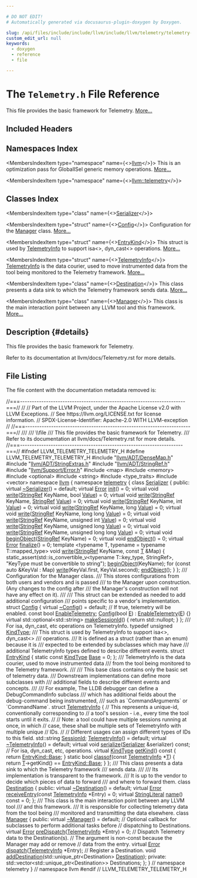 ```yaml
---

# DO NOT EDIT!
# Automatically generated via docusaurus-plugin-doxygen by Doxygen.

slug: /api/files/include/include/llvm/include/llvm/telemetry/telemetry-h
custom_edit_url: null
keywords:
  - doxygen
  - reference
  - file

---
```





# The `Telemetry.h` File Reference

<DoxygenPage pluginConfig={pluginConfig}>

This file provides the basic framework for Telemetry. <a href="#details">More...</a>

## Included Headers

<IncludesList>
<IncludesListItem
  filePath="llvm/ADT/DenseMap.h"
  permalink="/docs/api/files/include/include/llvm/include/llvm/adt/densemap-h"
  isLocal="true" />
<IncludesListItem
  filePath="llvm/ADT/StringExtras.h"
  permalink="/docs/api/files/include/include/llvm/include/llvm/adt/stringextras-h"
  isLocal="true" />
<IncludesListItem
  filePath="llvm/ADT/StringRef.h"
  permalink="/docs/api/files/include/include/llvm/include/llvm/adt/stringref-h"
  isLocal="true" />
<IncludesListItem
  filePath="llvm/Support/Error.h"
  permalink="/docs/api/files/include/include/llvm/include/llvm/support/error-h"
  isLocal="true" />
<IncludesListItem
  filePath="map"
  permalink=""
  isLocal="false" />
<IncludesListItem
  filePath="memory"
  permalink=""
  isLocal="false" />
<IncludesListItem
  filePath="optional"
  permalink=""
  isLocal="false" />
<IncludesListItem
  filePath="string"
  permalink=""
  isLocal="false" />
<IncludesListItem
  filePath="type_traits"
  permalink=""
  isLocal="false" />
<IncludesListItem
  filePath="vector"
  permalink=""
  isLocal="false" />
</IncludesList>

## Namespaces Index

<MembersIndex>

<MembersIndexItem
  type="namespace"
  name={<><a href="/docs/api/namespaces/llvm">llvm</a></>}>
This is an optimization pass for GlobalISel generic memory operations. <a href="/docs/api/namespaces/llvm/#details">More...</a>
</MembersIndexItem>

<MembersIndexItem
  type="namespace"
  name={<><a href="/docs/api/namespaces/llvm/telemetry">llvm::telemetry</a></>}>
</MembersIndexItem>

</MembersIndex>

## Classes Index

<MembersIndex>

<MembersIndexItem
  type="class"
  name={<><a href="/docs/api/classes/llvm/telemetry/serializer">Serializer</a></>}>
</MembersIndexItem>

<MembersIndexItem
  type="struct"
  name={<><a href="/docs/api/structs/llvm/telemetry/config">Config</a></>}>
Configuration for the <a href="/docs/api/classes/llvm/telemetry/manager">Manager</a> class. <a href="/docs/api/structs/llvm/telemetry/config/#details">More...</a>
</MembersIndexItem>

<MembersIndexItem
  type="struct"
  name={<><a href="/docs/api/structs/llvm/telemetry/entrykind">EntryKind</a></>}>
This struct is used by <a href="/docs/api/structs/llvm/telemetry/telemetryinfo">TelemetryInfo</a> to support isa&lt;&gt;, dyn&#95;cast&lt;&gt; operations. <a href="/docs/api/structs/llvm/telemetry/entrykind/#details">More...</a>
</MembersIndexItem>

<MembersIndexItem
  type="struct"
  name={<><a href="/docs/api/structs/llvm/telemetry/telemetryinfo">TelemetryInfo</a></>}>
<a href="/docs/api/structs/llvm/telemetry/telemetryinfo">TelemetryInfo</a> is the data courier, used to move instrumented data from the tool being monitored to the Telemetry framework. <a href="/docs/api/structs/llvm/telemetry/telemetryinfo/#details">More...</a>
</MembersIndexItem>

<MembersIndexItem
  type="class"
  name={<><a href="/docs/api/classes/llvm/telemetry/destination">Destination</a></>}>
This class presents a data sink to which the Telemetry framework sends data. <a href="/docs/api/classes/llvm/telemetry/destination/#details">More...</a>
</MembersIndexItem>

<MembersIndexItem
  type="class"
  name={<><a href="/docs/api/classes/llvm/telemetry/manager">Manager</a></>}>
This class is the main interaction point between any LLVM tool and this framework. <a href="/docs/api/classes/llvm/telemetry/manager/#details">More...</a>
</MembersIndexItem>

</MembersIndex>

## Description {#details}

This file provides the basic framework for Telemetry.

Refer to its documentation at llvm/docs/Telemetry.rst for more details.

## File Listing

The file content with the documentation metadata removed is:

<ProgramListing>

<Link id="l00001" /><CodeLine lineNumber="1"><Highlight kind="comment">//===----------------------------------------------------------------------===//</Highlight><Highlight kind="normal"></Highlight></CodeLine>
<Link id="l00002" /><CodeLine lineNumber="2"><Highlight kind="normal"></Highlight><Highlight kind="comment">//</Highlight><Highlight kind="normal"></Highlight></CodeLine>
<Link id="l00003" /><CodeLine lineNumber="3"><Highlight kind="normal"></Highlight><Highlight kind="comment">// Part of the LLVM Project, under the Apache License v2.0 with LLVM Exceptions.</Highlight><Highlight kind="normal"></Highlight></CodeLine>
<Link id="l00004" /><CodeLine lineNumber="4"><Highlight kind="normal"></Highlight><Highlight kind="comment">// See https://llvm.org/LICENSE.txt for license information.</Highlight><Highlight kind="normal"></Highlight></CodeLine>
<Link id="l00005" /><CodeLine lineNumber="5"><Highlight kind="normal"></Highlight><Highlight kind="comment">// SPDX-License-Identifier: Apache-2.0 WITH LLVM-exception</Highlight><Highlight kind="normal"></Highlight></CodeLine>
<Link id="l00006" /><CodeLine lineNumber="6"><Highlight kind="normal"></Highlight><Highlight kind="comment">//</Highlight><Highlight kind="normal"></Highlight></CodeLine>
<Link id="l00007" /><CodeLine lineNumber="7"><Highlight kind="normal"></Highlight><Highlight kind="comment">//===----------------------------------------------------------------------===//</Highlight><Highlight kind="comment"></Highlight></CodeLine>
<Link id="l00008" /><CodeLine lineNumber="8"><Highlight kind="comment">///</Highlight></CodeLine>
<Link id="l00009" /><CodeLine lineNumber="9"><Highlight kind="comment">/// \\file</Highlight></CodeLine>
<Link id="l00010" /><CodeLine lineNumber="10"><Highlight kind="comment">/// This file provides the basic framework for Telemetry.</Highlight></CodeLine>
<Link id="l00011" /><CodeLine lineNumber="11"><Highlight kind="comment">/// Refer to its documentation at llvm/docs/Telemetry.rst for more details.</Highlight><Highlight kind="normal"></Highlight></CodeLine>
<Link id="l00012" /><CodeLine lineNumber="12"><Highlight kind="normal"></Highlight><Highlight kind="comment">//===---------------------------------------------------------------------===//</Highlight><Highlight kind="normal"></Highlight></CodeLine>
<Link id="l00013" /><CodeLine lineNumber="13"><Highlight kind="normal"></Highlight></CodeLine>
<Link id="l00014" /><CodeLine lineNumber="14"><Highlight kind="normal"></Highlight><Highlight kind="preprocessor">#ifndef LLVM&#95;TELEMETRY&#95;TELEMETRY&#95;H</Highlight><Highlight kind="normal"></Highlight></CodeLine>
<Link id="l00015" /><CodeLine lineNumber="15"><Highlight kind="normal"></Highlight><Highlight kind="preprocessor">#define LLVM&#95;TELEMETRY&#95;TELEMETRY&#95;H</Highlight><Highlight kind="normal"></Highlight></CodeLine>
<Link id="l00016" /><CodeLine lineNumber="16"><Highlight kind="normal"></Highlight></CodeLine>
<Link id="l00017" /><CodeLine lineNumber="17"><Highlight kind="normal"></Highlight><Highlight kind="preprocessor">#include &quot;<a href="/docs/api/files/include/include/llvm/include/llvm/adt/densemap-h">llvm/ADT/DenseMap.h</a>&quot;</Highlight><Highlight kind="normal"></Highlight></CodeLine>
<Link id="l00018" /><CodeLine lineNumber="18"><Highlight kind="normal"></Highlight><Highlight kind="preprocessor">#include &quot;<a href="/docs/api/files/include/include/llvm/include/llvm/adt/stringextras-h">llvm/ADT/StringExtras.h</a>&quot;</Highlight><Highlight kind="normal"></Highlight></CodeLine>
<Link id="l00019" /><CodeLine lineNumber="19"><Highlight kind="normal"></Highlight><Highlight kind="preprocessor">#include &quot;<a href="/docs/api/files/include/include/llvm/include/llvm/adt/stringref-h">llvm/ADT/StringRef.h</a>&quot;</Highlight><Highlight kind="normal"></Highlight></CodeLine>
<Link id="l00020" /><CodeLine lineNumber="20"><Highlight kind="normal"></Highlight><Highlight kind="preprocessor">#include &quot;<a href="/docs/api/files/include/include/llvm/include/llvm/support/error-h">llvm/Support/Error.h</a>&quot;</Highlight><Highlight kind="normal"></Highlight></CodeLine>
<Link id="l00021" /><CodeLine lineNumber="21"><Highlight kind="normal"></Highlight><Highlight kind="preprocessor">#include &lt;map&gt;</Highlight><Highlight kind="normal"></Highlight></CodeLine>
<Link id="l00022" /><CodeLine lineNumber="22"><Highlight kind="normal"></Highlight><Highlight kind="preprocessor">#include &lt;memory&gt;</Highlight><Highlight kind="normal"></Highlight></CodeLine>
<Link id="l00023" /><CodeLine lineNumber="23"><Highlight kind="normal"></Highlight><Highlight kind="preprocessor">#include &lt;optional&gt;</Highlight><Highlight kind="normal"></Highlight></CodeLine>
<Link id="l00024" /><CodeLine lineNumber="24"><Highlight kind="normal"></Highlight><Highlight kind="preprocessor">#include &lt;string&gt;</Highlight><Highlight kind="normal"></Highlight></CodeLine>
<Link id="l00025" /><CodeLine lineNumber="25"><Highlight kind="normal"></Highlight><Highlight kind="preprocessor">#include &lt;type&#95;traits&gt;</Highlight><Highlight kind="normal"></Highlight></CodeLine>
<Link id="l00026" /><CodeLine lineNumber="26"><Highlight kind="normal"></Highlight><Highlight kind="preprocessor">#include &lt;vector&gt;</Highlight><Highlight kind="normal"></Highlight></CodeLine>
<Link id="l00027" /><CodeLine lineNumber="27"><Highlight kind="normal"></Highlight></CodeLine>
<Link id="l00028" /><CodeLine lineNumber="28"><Highlight kind="normal"></Highlight><Highlight kind="keyword">namespace </Highlight><Highlight kind="normal"><a href="/docs/api/namespaces/llvm">llvm</a> &#123;</Highlight></CodeLine>
<Link id="l00029" /><CodeLine lineNumber="29" lineLink="/docs/api/namespaces/llvm/telemetry"><Highlight kind="normal"></Highlight><Highlight kind="keyword">namespace </Highlight><Highlight kind="normal"><a href="/docs/api/namespaces/llvm/telemetry">telemetry</a> &#123;</Highlight></CodeLine>
<Link id="l00030" /><CodeLine lineNumber="30"><Highlight kind="normal"></Highlight></CodeLine>
<Link id="l00031" /><CodeLine lineNumber="31" lineLink="/docs/api/classes/llvm/telemetry/serializer"><Highlight kind="normal"></Highlight><Highlight kind="keyword">class </Highlight><Highlight kind="normal"><a href="/docs/api/classes/llvm/telemetry/serializer">Serializer</a> &#123;</Highlight></CodeLine>
<Link id="l00032" /><CodeLine lineNumber="32"><Highlight kind="normal"></Highlight><Highlight kind="keyword">public</Highlight><Highlight kind="normal">:</Highlight></CodeLine>
<Link id="l00033" /><CodeLine lineNumber="33" lineLink="/docs/api/classes/llvm/telemetry/serializer/#a21a9f2b4a7c68901670d8dc50b79e0da"><Highlight kind="normal">  </Highlight><Highlight kind="keyword">virtual</Highlight><Highlight kind="normal"> <a href="/docs/api/classes/llvm/telemetry/serializer/#a21a9f2b4a7c68901670d8dc50b79e0da">~Serializer</a>() = </Highlight><Highlight kind="keywordflow">default</Highlight><Highlight kind="normal">;</Highlight></CodeLine>
<Link id="l00034" /><CodeLine lineNumber="34"><Highlight kind="normal"></Highlight></CodeLine>
<Link id="l00035" /><CodeLine lineNumber="35" lineLink="/docs/api/classes/llvm/telemetry/serializer/#a1b425b770af3f2821d6c7d3bf1b5a51d"><Highlight kind="normal">  </Highlight><Highlight kind="keyword">virtual</Highlight><Highlight kind="normal"> <a href="/docs/api/classes/llvm/error">Error</a> <a href="/docs/api/classes/llvm/telemetry/serializer/#a1b425b770af3f2821d6c7d3bf1b5a51d">init</a>() = 0;</Highlight></CodeLine>
<Link id="l00036" /><CodeLine lineNumber="36" lineLink="/docs/api/classes/llvm/telemetry/serializer/#a338444cad06bad158debba20728ecede"><Highlight kind="normal">  </Highlight><Highlight kind="keyword">virtual</Highlight><Highlight kind="normal"> </Highlight><Highlight kind="keywordtype">void</Highlight><Highlight kind="normal"> <a href="/docs/api/classes/llvm/telemetry/serializer/#a338444cad06bad158debba20728ecede">write</a>(<a href="/docs/api/classes/llvm/stringref">StringRef</a> KeyName, </Highlight><Highlight kind="keywordtype">bool</Highlight><Highlight kind="normal"> <a href="/docs/api/classes/llvm/value">Value</a>) = 0;</Highlight></CodeLine>
<Link id="l00037" /><CodeLine lineNumber="37" lineLink="/docs/api/classes/llvm/telemetry/serializer/#ad7f64816cc6217a8e4250f3d673ef205"><Highlight kind="normal">  </Highlight><Highlight kind="keyword">virtual</Highlight><Highlight kind="normal"> </Highlight><Highlight kind="keywordtype">void</Highlight><Highlight kind="normal"> <a href="/docs/api/classes/llvm/telemetry/serializer/#ad7f64816cc6217a8e4250f3d673ef205">write</a>(<a href="/docs/api/classes/llvm/stringref">StringRef</a> KeyName, <a href="/docs/api/classes/llvm/stringref">StringRef</a> <a href="/docs/api/classes/llvm/value">Value</a>) = 0;</Highlight></CodeLine>
<Link id="l00038" /><CodeLine lineNumber="38" lineLink="/docs/api/classes/llvm/telemetry/serializer/#a6e1a20b6d790798b4dac68ddc755d32a"><Highlight kind="normal">  </Highlight><Highlight kind="keyword">virtual</Highlight><Highlight kind="normal"> </Highlight><Highlight kind="keywordtype">void</Highlight><Highlight kind="normal"> <a href="/docs/api/classes/llvm/telemetry/serializer/#a6e1a20b6d790798b4dac68ddc755d32a">write</a>(<a href="/docs/api/classes/llvm/stringref">StringRef</a> KeyName, </Highlight><Highlight kind="keywordtype">int</Highlight><Highlight kind="normal"> <a href="/docs/api/classes/llvm/value">Value</a>) = 0;</Highlight></CodeLine>
<Link id="l00039" /><CodeLine lineNumber="39" lineLink="/docs/api/classes/llvm/telemetry/serializer/#a994fe26874c59e17a7ce062662b7cdd8"><Highlight kind="normal">  </Highlight><Highlight kind="keyword">virtual</Highlight><Highlight kind="normal"> </Highlight><Highlight kind="keywordtype">void</Highlight><Highlight kind="normal"> <a href="/docs/api/classes/llvm/telemetry/serializer/#a994fe26874c59e17a7ce062662b7cdd8">write</a>(<a href="/docs/api/classes/llvm/stringref">StringRef</a> KeyName, </Highlight><Highlight kind="keywordtype">long</Highlight><Highlight kind="normal"> <a href="/docs/api/classes/llvm/value">Value</a>) = 0;</Highlight></CodeLine>
<Link id="l00040" /><CodeLine lineNumber="40" lineLink="/docs/api/classes/llvm/telemetry/serializer/#a5bb4f9c850d006c52e80e6770276e037"><Highlight kind="normal">  </Highlight><Highlight kind="keyword">virtual</Highlight><Highlight kind="normal"> </Highlight><Highlight kind="keywordtype">void</Highlight><Highlight kind="normal"> <a href="/docs/api/classes/llvm/telemetry/serializer/#a5bb4f9c850d006c52e80e6770276e037">write</a>(<a href="/docs/api/classes/llvm/stringref">StringRef</a> KeyName, </Highlight><Highlight kind="keywordtype">long</Highlight><Highlight kind="normal"> </Highlight><Highlight kind="keywordtype">long</Highlight><Highlight kind="normal"> <a href="/docs/api/classes/llvm/value">Value</a>) = 0;</Highlight></CodeLine>
<Link id="l00041" /><CodeLine lineNumber="41" lineLink="/docs/api/classes/llvm/telemetry/serializer/#a2a87c5f01b21f7e68cadc24fa3a8cc40"><Highlight kind="normal">  </Highlight><Highlight kind="keyword">virtual</Highlight><Highlight kind="normal"> </Highlight><Highlight kind="keywordtype">void</Highlight><Highlight kind="normal"> <a href="/docs/api/classes/llvm/telemetry/serializer/#a2a87c5f01b21f7e68cadc24fa3a8cc40">write</a>(<a href="/docs/api/classes/llvm/stringref">StringRef</a> KeyName, </Highlight><Highlight kind="keywordtype">unsigned</Highlight><Highlight kind="normal"> </Highlight><Highlight kind="keywordtype">int</Highlight><Highlight kind="normal"> <a href="/docs/api/classes/llvm/value">Value</a>) = 0;</Highlight></CodeLine>
<Link id="l00042" /><CodeLine lineNumber="42" lineLink="/docs/api/classes/llvm/telemetry/serializer/#a0f866ccd9ad1d79626664506749527a0"><Highlight kind="normal">  </Highlight><Highlight kind="keyword">virtual</Highlight><Highlight kind="normal"> </Highlight><Highlight kind="keywordtype">void</Highlight><Highlight kind="normal"> <a href="/docs/api/classes/llvm/telemetry/serializer/#a0f866ccd9ad1d79626664506749527a0">write</a>(<a href="/docs/api/classes/llvm/stringref">StringRef</a> KeyName, </Highlight><Highlight kind="keywordtype">unsigned</Highlight><Highlight kind="normal"> </Highlight><Highlight kind="keywordtype">long</Highlight><Highlight kind="normal"> <a href="/docs/api/classes/llvm/value">Value</a>) = 0;</Highlight></CodeLine>
<Link id="l00043" /><CodeLine lineNumber="43" lineLink="/docs/api/classes/llvm/telemetry/serializer/#afc2b779dd361750145f2d1194231ac2d"><Highlight kind="normal">  </Highlight><Highlight kind="keyword">virtual</Highlight><Highlight kind="normal"> </Highlight><Highlight kind="keywordtype">void</Highlight><Highlight kind="normal"> <a href="/docs/api/classes/llvm/telemetry/serializer/#afc2b779dd361750145f2d1194231ac2d">write</a>(<a href="/docs/api/classes/llvm/stringref">StringRef</a> KeyName, </Highlight><Highlight kind="keywordtype">unsigned</Highlight><Highlight kind="normal"> </Highlight><Highlight kind="keywordtype">long</Highlight><Highlight kind="normal"> </Highlight><Highlight kind="keywordtype">long</Highlight><Highlight kind="normal"> <a href="/docs/api/classes/llvm/value">Value</a>) = 0;</Highlight></CodeLine>
<Link id="l00044" /><CodeLine lineNumber="44" lineLink="/docs/api/classes/llvm/telemetry/serializer/#ab52912a31f05ab22b4a792ec236f93e5"><Highlight kind="normal">  </Highlight><Highlight kind="keyword">virtual</Highlight><Highlight kind="normal"> </Highlight><Highlight kind="keywordtype">void</Highlight><Highlight kind="normal"> <a href="/docs/api/classes/llvm/telemetry/serializer/#ab52912a31f05ab22b4a792ec236f93e5">beginObject</a>(<a href="/docs/api/classes/llvm/stringref">StringRef</a> KeyName) = 0;</Highlight></CodeLine>
<Link id="l00045" /><CodeLine lineNumber="45" lineLink="/docs/api/classes/llvm/telemetry/serializer/#aff27666b4b533cc466f167b8e5e85e33"><Highlight kind="normal">  </Highlight><Highlight kind="keyword">virtual</Highlight><Highlight kind="normal"> </Highlight><Highlight kind="keywordtype">void</Highlight><Highlight kind="normal"> <a href="/docs/api/classes/llvm/telemetry/serializer/#aff27666b4b533cc466f167b8e5e85e33">endObject</a>() = 0;</Highlight></CodeLine>
<Link id="l00046" /><CodeLine lineNumber="46" lineLink="/docs/api/classes/llvm/telemetry/serializer/#a6962382afac93bac21d8327d245c8d3a"><Highlight kind="normal">  </Highlight><Highlight kind="keyword">virtual</Highlight><Highlight kind="normal"> <a href="/docs/api/classes/llvm/error">Error</a> <a href="/docs/api/classes/llvm/telemetry/serializer/#a6962382afac93bac21d8327d245c8d3a">finalize</a>() = 0;</Highlight></CodeLine>
<Link id="l00047" /><CodeLine lineNumber="47"><Highlight kind="normal"></Highlight></CodeLine>
<Link id="l00048" /><CodeLine lineNumber="48"><Highlight kind="normal">  </Highlight><Highlight kind="keyword">template</Highlight><Highlight kind="normal"> &lt;</Highlight><Highlight kind="keyword">typename</Highlight><Highlight kind="normal"> T, </Highlight><Highlight kind="keyword">typename</Highlight><Highlight kind="normal"> = </Highlight><Highlight kind="keyword">typename</Highlight><Highlight kind="normal"> T::mapped&#95;type&gt;</Highlight></CodeLine>
<Link id="l00049" /><CodeLine lineNumber="49" lineLink="/docs/api/classes/llvm/telemetry/serializer/#afde0a8872d48734a7c481e08fcefba8c"><Highlight kind="normal">  </Highlight><Highlight kind="keywordtype">void</Highlight><Highlight kind="normal"> <a href="/docs/api/classes/llvm/telemetry/serializer/#afde0a8872d48734a7c481e08fcefba8c">write</a>(<a href="/docs/api/classes/llvm/stringref">StringRef</a> KeyName, </Highlight><Highlight kind="keyword">const</Highlight><Highlight kind="normal"> <a href="/docs/api/files/lib/lib/target/lib/target/mips/mips16isellowering-cpp/#a0acb682b8260ab1c60b918599864e2e5">T</a> &amp;Map) &#123;</Highlight></CodeLine>
<Link id="l00050" /><CodeLine lineNumber="50"><Highlight kind="normal">    </Highlight><Highlight kind="keyword">static&#95;assert</Highlight><Highlight kind="normal">(std::is&#95;convertible&#95;v&lt;typename T::key&#95;type, StringRef&gt;,</Highlight></CodeLine>
<Link id="l00051" /><CodeLine lineNumber="51"><Highlight kind="normal">                  </Highlight><Highlight kind="stringliteral">&quot;KeyType must be convertible to string&quot;</Highlight><Highlight kind="normal">);</Highlight></CodeLine>
<Link id="l00052" /><CodeLine lineNumber="52"><Highlight kind="normal">    <a href="/docs/api/classes/llvm/telemetry/serializer/#ab52912a31f05ab22b4a792ec236f93e5">beginObject</a>(KeyName);</Highlight></CodeLine>
<Link id="l00053" /><CodeLine lineNumber="53"><Highlight kind="normal">    </Highlight><Highlight kind="keywordflow">for</Highlight><Highlight kind="normal"> (</Highlight><Highlight kind="keyword">const</Highlight><Highlight kind="normal"> </Highlight><Highlight kind="keyword">auto</Highlight><Highlight kind="normal"> &amp;KeyVal : Map)</Highlight></CodeLine>
<Link id="l00054" /><CodeLine lineNumber="54"><Highlight kind="normal">      <a href="/docs/api/classes/llvm/telemetry/serializer/#a338444cad06bad158debba20728ecede">write</a>(KeyVal.first, KeyVal.second);</Highlight></CodeLine>
<Link id="l00055" /><CodeLine lineNumber="55"><Highlight kind="normal">    <a href="/docs/api/classes/llvm/telemetry/serializer/#aff27666b4b533cc466f167b8e5e85e33">endObject</a>();</Highlight></CodeLine>
<Link id="l00056" /><CodeLine lineNumber="56"><Highlight kind="normal">  &#125;</Highlight></CodeLine>
<Link id="l00057" /><CodeLine lineNumber="57"><Highlight kind="normal">&#125;;</Highlight></CodeLine>
<Link id="l00058" /><CodeLine lineNumber="58"><Highlight kind="normal"></Highlight><Highlight kind="comment"></Highlight></CodeLine>
<Link id="l00059" /><CodeLine lineNumber="59"><Highlight kind="comment">/// Configuration for the Manager class.</Highlight></CodeLine>
<Link id="l00060" /><CodeLine lineNumber="60"><Highlight kind="comment">/// This stores configurations from both users and vendors and is passed</Highlight></CodeLine>
<Link id="l00061" /><CodeLine lineNumber="61"><Highlight kind="comment">/// to the Manager upon construction. (Any changes to the config after</Highlight></CodeLine>
<Link id="l00062" /><CodeLine lineNumber="62"><Highlight kind="comment">/// the Manager&#39;s construction will not have any effect on it).</Highlight></CodeLine>
<Link id="l00063" /><CodeLine lineNumber="63"><Highlight kind="comment">///</Highlight></CodeLine>
<Link id="l00064" /><CodeLine lineNumber="64"><Highlight kind="comment">/// This struct can be extended as needed to add additional configuration</Highlight></CodeLine>
<Link id="l00065" /><CodeLine lineNumber="65"><Highlight kind="comment">/// points specific to a vendor&#39;s implementation.</Highlight><Highlight kind="normal"></Highlight></CodeLine>
<Link id="l00066" /><CodeLine lineNumber="66" lineLink="/docs/api/structs/llvm/telemetry/config"><Highlight kind="normal"></Highlight><Highlight kind="keyword">struct </Highlight><Highlight kind="normal"><a href="/docs/api/structs/llvm/telemetry/config/#ad32b948cd2292e6338c63a4197a917ff">Config</a> &#123;</Highlight></CodeLine>
<Link id="l00067" /><CodeLine lineNumber="67" lineLink="/docs/api/structs/llvm/telemetry/config/#a9c210f00b2b9a57dc7b839395f73361f"><Highlight kind="normal">  </Highlight><Highlight kind="keyword">virtual</Highlight><Highlight kind="normal"> <a href="/docs/api/structs/llvm/telemetry/config/#a9c210f00b2b9a57dc7b839395f73361f">~Config</a>() = </Highlight><Highlight kind="keywordflow">default</Highlight><Highlight kind="normal">;</Highlight></CodeLine>
<Link id="l00068" /><CodeLine lineNumber="68"><Highlight kind="normal"></Highlight></CodeLine>
<Link id="l00069" /><CodeLine lineNumber="69"><Highlight kind="normal">  </Highlight><Highlight kind="comment">// If true, telemetry will be enabled.</Highlight><Highlight kind="normal"></Highlight></CodeLine>
<Link id="l00070" /><CodeLine lineNumber="70" lineLink="/docs/api/structs/llvm/telemetry/config/#a95e09c6ad0a466cec3f523e4a0c501fb"><Highlight kind="normal">  </Highlight><Highlight kind="keyword">const</Highlight><Highlight kind="normal"> </Highlight><Highlight kind="keywordtype">bool</Highlight><Highlight kind="normal"> <a href="/docs/api/structs/llvm/telemetry/config/#a95e09c6ad0a466cec3f523e4a0c501fb">EnableTelemetry</a>;</Highlight></CodeLine>
<Link id="l00071" /><CodeLine lineNumber="71" lineLink="/docs/api/structs/llvm/telemetry/config/#ad32b948cd2292e6338c63a4197a917ff"><Highlight kind="normal">  <a href="/docs/api/structs/llvm/telemetry/config/#ad32b948cd2292e6338c63a4197a917ff">Config</a>(</Highlight><Highlight kind="keywordtype">bool</Highlight><Highlight kind="normal"> <a href="/docs/api/files/lib/lib/ir/builtingcs-cpp/#abb2b3a60ccc38a28239e19a1646e0c8a">E</a>) : <a href="/docs/api/structs/llvm/telemetry/config/#a95e09c6ad0a466cec3f523e4a0c501fb">EnableTelemetry</a>(<a href="/docs/api/files/lib/lib/ir/builtingcs-cpp/#abb2b3a60ccc38a28239e19a1646e0c8a">E</a>) &#123;&#125;</Highlight></CodeLine>
<Link id="l00072" /><CodeLine lineNumber="72"><Highlight kind="normal"></Highlight></CodeLine>
<Link id="l00073" /><CodeLine lineNumber="73" lineLink="/docs/api/structs/llvm/telemetry/config/#acac4c626f486b4521a9b4da6ad05e05e"><Highlight kind="normal">  </Highlight><Highlight kind="keyword">virtual</Highlight><Highlight kind="normal"> std::optional&lt;std::string&gt; <a href="/docs/api/structs/llvm/telemetry/config/#acac4c626f486b4521a9b4da6ad05e05e">makeSessionId</a>() &#123; </Highlight><Highlight kind="keywordflow">return</Highlight><Highlight kind="normal"> std::nullopt; &#125;</Highlight></CodeLine>
<Link id="l00074" /><CodeLine lineNumber="74"><Highlight kind="normal">&#125;;</Highlight></CodeLine>
<Link id="l00075" /><CodeLine lineNumber="75"><Highlight kind="normal"></Highlight><Highlight kind="comment"></Highlight></CodeLine>
<Link id="l00076" /><CodeLine lineNumber="76"><Highlight kind="comment">/// For isa, dyn&#95;cast, etc operations on TelemetryInfo.</Highlight><Highlight kind="normal"></Highlight></CodeLine>
<Link id="l00077" /><CodeLine lineNumber="77" lineLink="/docs/api/namespaces/llvm/telemetry/#ac13856b6a599c2b0252cbf171d9ec28c"><Highlight kind="normal"></Highlight><Highlight kind="keyword">typedef</Highlight><Highlight kind="normal"> </Highlight><Highlight kind="keywordtype">unsigned</Highlight><Highlight kind="normal"> <a href="/docs/api/namespaces/llvm/telemetry/#ac13856b6a599c2b0252cbf171d9ec28c">KindType</a>;</Highlight><Highlight kind="comment"></Highlight></CodeLine>
<Link id="l00078" /><CodeLine lineNumber="78"><Highlight kind="comment">/// This struct is used by TelemetryInfo to support isa&lt;&gt;, dyn&#95;cast&lt;&gt;</Highlight></CodeLine>
<Link id="l00079" /><CodeLine lineNumber="79"><Highlight kind="comment">/// operations.</Highlight></CodeLine>
<Link id="l00080" /><CodeLine lineNumber="80"><Highlight kind="comment">/// It is defined as a struct (rather than an enum) because it is</Highlight></CodeLine>
<Link id="l00081" /><CodeLine lineNumber="81"><Highlight kind="comment">/// expected to be extended by subclasses which may have</Highlight></CodeLine>
<Link id="l00082" /><CodeLine lineNumber="82"><Highlight kind="comment">/// additional TelemetryInfo types defined to describe different events.</Highlight><Highlight kind="normal"></Highlight></CodeLine>
<Link id="l00083" /><CodeLine lineNumber="83" lineLink="/docs/api/structs/llvm/telemetry/entrykind"><Highlight kind="normal"></Highlight><Highlight kind="keyword">struct </Highlight><Highlight kind="normal"><a href="/docs/api/structs/llvm/telemetry/entrykind">EntryKind</a> &#123;</Highlight></CodeLine>
<Link id="l00084" /><CodeLine lineNumber="84" lineLink="/docs/api/structs/llvm/telemetry/entrykind/#aa79d78c226c25ab33eef07a4a408486f"><Highlight kind="normal">  </Highlight><Highlight kind="keyword">static</Highlight><Highlight kind="normal"> </Highlight><Highlight kind="keyword">const</Highlight><Highlight kind="normal"> <a href="/docs/api/namespaces/llvm/telemetry/#ac13856b6a599c2b0252cbf171d9ec28c">KindType</a> <a href="/docs/api/structs/llvm/telemetry/entrykind/#aa79d78c226c25ab33eef07a4a408486f">Base</a> = 0;</Highlight></CodeLine>
<Link id="l00085" /><CodeLine lineNumber="85"><Highlight kind="normal">&#125;;</Highlight></CodeLine>
<Link id="l00086" /><CodeLine lineNumber="86"><Highlight kind="normal"></Highlight><Highlight kind="comment"></Highlight></CodeLine>
<Link id="l00087" /><CodeLine lineNumber="87"><Highlight kind="comment">/// TelemetryInfo is the data courier, used to move instrumented data</Highlight></CodeLine>
<Link id="l00088" /><CodeLine lineNumber="88"><Highlight kind="comment">/// from the tool being monitored to the Telemetry framework.</Highlight></CodeLine>
<Link id="l00089" /><CodeLine lineNumber="89"><Highlight kind="comment">///</Highlight></CodeLine>
<Link id="l00090" /><CodeLine lineNumber="90"><Highlight kind="comment">/// This base class contains only the basic set of telemetry data.</Highlight></CodeLine>
<Link id="l00091" /><CodeLine lineNumber="91"><Highlight kind="comment">/// Downstream implementations can define more subclasses with</Highlight></CodeLine>
<Link id="l00092" /><CodeLine lineNumber="92"><Highlight kind="comment">/// additional fields to describe different events and concepts.</Highlight></CodeLine>
<Link id="l00093" /><CodeLine lineNumber="93"><Highlight kind="comment">///</Highlight></CodeLine>
<Link id="l00094" /><CodeLine lineNumber="94"><Highlight kind="comment">/// For example, The LLDB debugger can define a DebugCommandInfo subclass</Highlight></CodeLine>
<Link id="l00095" /><CodeLine lineNumber="95"><Highlight kind="comment">/// which has additional fields about the debug-command being instrumented,</Highlight></CodeLine>
<Link id="l00096" /><CodeLine lineNumber="96"><Highlight kind="comment">/// such as &#96;CommandArguments&#96; or &#96;CommandName&#96;.</Highlight><Highlight kind="normal"></Highlight></CodeLine>
<Link id="l00097" /><CodeLine lineNumber="97" lineLink="/docs/api/structs/llvm/telemetry/telemetryinfo"><Highlight kind="normal"></Highlight><Highlight kind="keyword">struct </Highlight><Highlight kind="normal"><a href="/docs/api/structs/llvm/telemetry/telemetryinfo/#af1a8eea782090424fedcac0513543857">TelemetryInfo</a> &#123;</Highlight></CodeLine>
<Link id="l00098" /><CodeLine lineNumber="98"><Highlight kind="normal">  </Highlight><Highlight kind="comment">// This represents a unique-id, conventionally corresponding to</Highlight><Highlight kind="normal"></Highlight></CodeLine>
<Link id="l00099" /><CodeLine lineNumber="99"><Highlight kind="normal">  </Highlight><Highlight kind="comment">// a tool&#39;s session - i.e., every time the tool starts until it exits.</Highlight><Highlight kind="normal"></Highlight></CodeLine>
<Link id="l00100" /><CodeLine lineNumber="100"><Highlight kind="normal">  </Highlight><Highlight kind="comment">//</Highlight><Highlight kind="normal"></Highlight></CodeLine>
<Link id="l00101" /><CodeLine lineNumber="101"><Highlight kind="normal">  </Highlight><Highlight kind="comment">// Note: a tool could have multiple sessions running at once, in which</Highlight><Highlight kind="normal"></Highlight></CodeLine>
<Link id="l00102" /><CodeLine lineNumber="102"><Highlight kind="normal">  </Highlight><Highlight kind="comment">// case, these shall be multiple sets of TelemetryInfo with multiple unique</Highlight><Highlight kind="normal"></Highlight></CodeLine>
<Link id="l00103" /><CodeLine lineNumber="103"><Highlight kind="normal">  </Highlight><Highlight kind="comment">// IDs.</Highlight><Highlight kind="normal"></Highlight></CodeLine>
<Link id="l00104" /><CodeLine lineNumber="104"><Highlight kind="normal">  </Highlight><Highlight kind="comment">//</Highlight><Highlight kind="normal"></Highlight></CodeLine>
<Link id="l00105" /><CodeLine lineNumber="105"><Highlight kind="normal">  </Highlight><Highlight kind="comment">// Different usages can assign different types of IDs to this field.</Highlight><Highlight kind="normal"></Highlight></CodeLine>
<Link id="l00106" /><CodeLine lineNumber="106" lineLink="/docs/api/structs/llvm/telemetry/telemetryinfo/#a9ebc2d2e608ab595fcd551abf8400d50"><Highlight kind="normal">  std::string <a href="/docs/api/structs/llvm/telemetry/telemetryinfo/#a9ebc2d2e608ab595fcd551abf8400d50">SessionId</a>;</Highlight></CodeLine>
<Link id="l00107" /><CodeLine lineNumber="107"><Highlight kind="normal"></Highlight></CodeLine>
<Link id="l00108" /><CodeLine lineNumber="108" lineLink="/docs/api/structs/llvm/telemetry/telemetryinfo/#af1a8eea782090424fedcac0513543857"><Highlight kind="normal">  <a href="/docs/api/structs/llvm/telemetry/telemetryinfo/#af1a8eea782090424fedcac0513543857">TelemetryInfo</a>() = </Highlight><Highlight kind="keywordflow">default</Highlight><Highlight kind="normal">;</Highlight></CodeLine>
<Link id="l00109" /><CodeLine lineNumber="109" lineLink="/docs/api/structs/llvm/telemetry/telemetryinfo/#a6ef9537d81dfe57b5e7dec60c2c42df5"><Highlight kind="normal">  </Highlight><Highlight kind="keyword">virtual</Highlight><Highlight kind="normal"> <a href="/docs/api/structs/llvm/telemetry/telemetryinfo/#a6ef9537d81dfe57b5e7dec60c2c42df5">~TelemetryInfo</a>() = </Highlight><Highlight kind="keywordflow">default</Highlight><Highlight kind="normal">;</Highlight></CodeLine>
<Link id="l00110" /><CodeLine lineNumber="110"><Highlight kind="normal"></Highlight></CodeLine>
<Link id="l00111" /><CodeLine lineNumber="111"><Highlight kind="normal">  </Highlight><Highlight kind="keyword">virtual</Highlight><Highlight kind="normal"> </Highlight><Highlight kind="keywordtype">void</Highlight><Highlight kind="normal"> <a href="/docs/api/structs/llvm/telemetry/telemetryinfo/#a1e1886e108d758eabb15b73394b69a76">serialize</a>(<a href="/docs/api/classes/llvm/telemetry/serializer">Serializer</a> &amp;serializer) </Highlight><Highlight kind="keyword">const</Highlight><Highlight kind="normal">;</Highlight></CodeLine>
<Link id="l00112" /><CodeLine lineNumber="112"><Highlight kind="normal"></Highlight></CodeLine>
<Link id="l00113" /><CodeLine lineNumber="113"><Highlight kind="normal">  </Highlight><Highlight kind="comment">// For isa, dyn&#95;cast, etc, operations.</Highlight><Highlight kind="normal"></Highlight></CodeLine>
<Link id="l00114" /><CodeLine lineNumber="114" lineLink="/docs/api/structs/llvm/telemetry/telemetryinfo/#a3508eda368e6d583c0a7d45ff1d6c7a6"><Highlight kind="normal">  </Highlight><Highlight kind="keyword">virtual</Highlight><Highlight kind="normal"> <a href="/docs/api/namespaces/llvm/telemetry/#ac13856b6a599c2b0252cbf171d9ec28c">KindType</a> <a href="/docs/api/structs/llvm/telemetry/telemetryinfo/#a3508eda368e6d583c0a7d45ff1d6c7a6">getKind</a>()</Highlight><Highlight kind="keyword"> const </Highlight><Highlight kind="normal">&#123; </Highlight><Highlight kind="keywordflow">return</Highlight><Highlight kind="normal"> <a href="/docs/api/structs/llvm/telemetry/entrykind/#aa79d78c226c25ab33eef07a4a408486f">EntryKind::Base</a>; &#125;</Highlight></CodeLine>
<Link id="l00115" /><CodeLine lineNumber="115" lineLink="/docs/api/structs/llvm/telemetry/telemetryinfo/#a4414d70ef6cecd75915163d1c1133c66"><Highlight kind="normal">  </Highlight><Highlight kind="keyword">static</Highlight><Highlight kind="normal"> </Highlight><Highlight kind="keywordtype">bool</Highlight><Highlight kind="normal"> <a href="/docs/api/structs/llvm/telemetry/telemetryinfo/#a4414d70ef6cecd75915163d1c1133c66">classof</a>(</Highlight><Highlight kind="keyword">const</Highlight><Highlight kind="normal"> <a href="/docs/api/structs/llvm/telemetry/telemetryinfo/#af1a8eea782090424fedcac0513543857">TelemetryInfo</a> &#42;<a href="/docs/api/files/lib/lib/target/lib/target/mips/mips16isellowering-cpp/#a0acb682b8260ab1c60b918599864e2e5">T</a>) &#123;</Highlight></CodeLine>
<Link id="l00116" /><CodeLine lineNumber="116"><Highlight kind="normal">    </Highlight><Highlight kind="keywordflow">return</Highlight><Highlight kind="normal"> <a href="/docs/api/files/lib/lib/target/lib/target/mips/mips16isellowering-cpp/#a0acb682b8260ab1c60b918599864e2e5">T</a>-&gt;getKind() == <a href="/docs/api/structs/llvm/telemetry/entrykind/#aa79d78c226c25ab33eef07a4a408486f">EntryKind::Base</a>;</Highlight></CodeLine>
<Link id="l00117" /><CodeLine lineNumber="117"><Highlight kind="normal">  &#125;</Highlight></CodeLine>
<Link id="l00118" /><CodeLine lineNumber="118"><Highlight kind="normal">&#125;;</Highlight></CodeLine>
<Link id="l00119" /><CodeLine lineNumber="119"><Highlight kind="normal"></Highlight><Highlight kind="comment"></Highlight></CodeLine>
<Link id="l00120" /><CodeLine lineNumber="120"><Highlight kind="comment">/// This class presents a data sink to which the Telemetry framework</Highlight></CodeLine>
<Link id="l00121" /><CodeLine lineNumber="121"><Highlight kind="comment">/// sends data.</Highlight></CodeLine>
<Link id="l00122" /><CodeLine lineNumber="122"><Highlight kind="comment">///</Highlight></CodeLine>
<Link id="l00123" /><CodeLine lineNumber="123"><Highlight kind="comment">/// Its implementation is transparent to the framework.</Highlight></CodeLine>
<Link id="l00124" /><CodeLine lineNumber="124"><Highlight kind="comment">/// It is up to the vendor to decide which pieces of data to forward</Highlight></CodeLine>
<Link id="l00125" /><CodeLine lineNumber="125"><Highlight kind="comment">/// and where to forward them.</Highlight><Highlight kind="normal"></Highlight></CodeLine>
<Link id="l00126" /><CodeLine lineNumber="126" lineLink="/docs/api/classes/llvm/telemetry/destination"><Highlight kind="normal"></Highlight><Highlight kind="keyword">class </Highlight><Highlight kind="normal"><a href="/docs/api/classes/llvm/telemetry/destination">Destination</a> &#123;</Highlight></CodeLine>
<Link id="l00127" /><CodeLine lineNumber="127"><Highlight kind="normal"></Highlight><Highlight kind="keyword">public</Highlight><Highlight kind="normal">:</Highlight></CodeLine>
<Link id="l00128" /><CodeLine lineNumber="128" lineLink="/docs/api/classes/llvm/telemetry/destination/#aff50b19dcc63d97e30ff053583df56bc"><Highlight kind="normal">  </Highlight><Highlight kind="keyword">virtual</Highlight><Highlight kind="normal"> <a href="/docs/api/classes/llvm/telemetry/destination/#aff50b19dcc63d97e30ff053583df56bc">~Destination</a>() = </Highlight><Highlight kind="keywordflow">default</Highlight><Highlight kind="normal">;</Highlight></CodeLine>
<Link id="l00129" /><CodeLine lineNumber="129" lineLink="/docs/api/classes/llvm/telemetry/destination/#a5dde1914c677f2f44f59bdb34ee98741"><Highlight kind="normal">  </Highlight><Highlight kind="keyword">virtual</Highlight><Highlight kind="normal"> <a href="/docs/api/classes/llvm/error">Error</a> <a href="/docs/api/classes/llvm/telemetry/destination/#a5dde1914c677f2f44f59bdb34ee98741">receiveEntry</a>(</Highlight><Highlight kind="keyword">const</Highlight><Highlight kind="normal"> <a href="/docs/api/structs/llvm/telemetry/telemetryinfo">TelemetryInfo</a> &#42;Entry) = 0;</Highlight></CodeLine>
<Link id="l00130" /><CodeLine lineNumber="130" lineLink="/docs/api/classes/llvm/telemetry/destination/#abefa747fbe24542bc6a7e9de7ececdf5"><Highlight kind="normal">  </Highlight><Highlight kind="keyword">virtual</Highlight><Highlight kind="normal"> <a href="/docs/api/classes/llvm/stringliteral">StringLiteral</a> <a href="/docs/api/classes/llvm/telemetry/destination/#abefa747fbe24542bc6a7e9de7ececdf5">name</a>() </Highlight><Highlight kind="keyword">const</Highlight><Highlight kind="normal"> = 0;</Highlight></CodeLine>
<Link id="l00131" /><CodeLine lineNumber="131"><Highlight kind="normal">&#125;;</Highlight></CodeLine>
<Link id="l00132" /><CodeLine lineNumber="132"><Highlight kind="normal"></Highlight><Highlight kind="comment"></Highlight></CodeLine>
<Link id="l00133" /><CodeLine lineNumber="133"><Highlight kind="comment">/// This class is the main interaction point between any LLVM tool</Highlight></CodeLine>
<Link id="l00134" /><CodeLine lineNumber="134"><Highlight kind="comment">/// and this framework.</Highlight></CodeLine>
<Link id="l00135" /><CodeLine lineNumber="135"><Highlight kind="comment">/// It is responsible for collecting telemetry data from the tool being</Highlight></CodeLine>
<Link id="l00136" /><CodeLine lineNumber="136"><Highlight kind="comment">/// monitored and transmitting the data elsewhere.</Highlight><Highlight kind="normal"></Highlight></CodeLine>
<Link id="l00137" /><CodeLine lineNumber="137" lineLink="/docs/api/classes/llvm/telemetry/manager"><Highlight kind="normal"></Highlight><Highlight kind="keyword">class </Highlight><Highlight kind="normal"><a href="/docs/api/classes/llvm/telemetry/manager">Manager</a> &#123;</Highlight></CodeLine>
<Link id="l00138" /><CodeLine lineNumber="138"><Highlight kind="normal"></Highlight><Highlight kind="keyword">public</Highlight><Highlight kind="normal">:</Highlight></CodeLine>
<Link id="l00139" /><CodeLine lineNumber="139" lineLink="/docs/api/classes/llvm/telemetry/manager/#a8036ecd5562bb6fd67830bc182ab5a52"><Highlight kind="normal">  </Highlight><Highlight kind="keyword">virtual</Highlight><Highlight kind="normal"> <a href="/docs/api/classes/llvm/telemetry/manager/#a8036ecd5562bb6fd67830bc182ab5a52">~Manager</a>() = </Highlight><Highlight kind="keywordflow">default</Highlight><Highlight kind="normal">;</Highlight></CodeLine>
<Link id="l00140" /><CodeLine lineNumber="140"><Highlight kind="normal"></Highlight></CodeLine>
<Link id="l00141" /><CodeLine lineNumber="141"><Highlight kind="normal">  </Highlight><Highlight kind="comment">// Optional callback for subclasses to perform additional tasks before</Highlight><Highlight kind="normal"></Highlight></CodeLine>
<Link id="l00142" /><CodeLine lineNumber="142"><Highlight kind="normal">  </Highlight><Highlight kind="comment">// dispatching to Destinations.</Highlight><Highlight kind="normal"></Highlight></CodeLine>
<Link id="l00143" /><CodeLine lineNumber="143" lineLink="/docs/api/classes/llvm/telemetry/manager/#a1059139755ac7a9bad30a9c24aae533f"><Highlight kind="normal">  </Highlight><Highlight kind="keyword">virtual</Highlight><Highlight kind="normal"> <a href="/docs/api/classes/llvm/error">Error</a> <a href="/docs/api/classes/llvm/telemetry/manager/#a1059139755ac7a9bad30a9c24aae533f">preDispatch</a>(<a href="/docs/api/structs/llvm/telemetry/telemetryinfo">TelemetryInfo</a> &#42;Entry) = 0;</Highlight></CodeLine>
<Link id="l00144" /><CodeLine lineNumber="144"><Highlight kind="normal"></Highlight></CodeLine>
<Link id="l00145" /><CodeLine lineNumber="145"><Highlight kind="normal">  </Highlight><Highlight kind="comment">// Dispatch Telemetry data to the Destination(s).</Highlight><Highlight kind="normal"></Highlight></CodeLine>
<Link id="l00146" /><CodeLine lineNumber="146"><Highlight kind="normal">  </Highlight><Highlight kind="comment">// The argument is non-const because the Manager may add or remove</Highlight><Highlight kind="normal"></Highlight></CodeLine>
<Link id="l00147" /><CodeLine lineNumber="147"><Highlight kind="normal">  </Highlight><Highlight kind="comment">// data from the entry.</Highlight><Highlight kind="normal"></Highlight></CodeLine>
<Link id="l00148" /><CodeLine lineNumber="148"><Highlight kind="normal">  </Highlight><Highlight kind="keyword">virtual</Highlight><Highlight kind="normal"> <a href="/docs/api/classes/llvm/error">Error</a> <a href="/docs/api/classes/llvm/telemetry/manager/#a9c3390e611720f9695e36e5c9a62aca2">dispatch</a>(<a href="/docs/api/structs/llvm/telemetry/telemetryinfo">TelemetryInfo</a> &#42;Entry);</Highlight></CodeLine>
<Link id="l00149" /><CodeLine lineNumber="149"><Highlight kind="normal"></Highlight></CodeLine>
<Link id="l00150" /><CodeLine lineNumber="150"><Highlight kind="normal">  </Highlight><Highlight kind="comment">// Register a Destination.</Highlight><Highlight kind="normal"></Highlight></CodeLine>
<Link id="l00151" /><CodeLine lineNumber="151"><Highlight kind="normal">  </Highlight><Highlight kind="keywordtype">void</Highlight><Highlight kind="normal"> <a href="/docs/api/classes/llvm/telemetry/manager/#a888a637953e3de96f1afd41dd92efe66">addDestination</a>(std::unique&#95;ptr&lt;Destination&gt; <a href="/docs/api/classes/llvm/telemetry/destination">Destination</a>);</Highlight></CodeLine>
<Link id="l00152" /><CodeLine lineNumber="152"><Highlight kind="normal"></Highlight></CodeLine>
<Link id="l00153" /><CodeLine lineNumber="153"><Highlight kind="normal"></Highlight><Highlight kind="keyword">private</Highlight><Highlight kind="normal">:</Highlight></CodeLine>
<Link id="l00154" /><CodeLine lineNumber="154"><Highlight kind="normal">  std::vector&lt;std::unique&#95;ptr&lt;Destination&gt;&gt; Destinations;</Highlight></CodeLine>
<Link id="l00155" /><CodeLine lineNumber="155"><Highlight kind="normal">&#125;;</Highlight></CodeLine>
<Link id="l00156" /><CodeLine lineNumber="156"><Highlight kind="normal"></Highlight></CodeLine>
<Link id="l00157" /><CodeLine lineNumber="157"><Highlight kind="normal">&#125; </Highlight><Highlight kind="comment">// namespace telemetry</Highlight><Highlight kind="normal"></Highlight></CodeLine>
<Link id="l00158" /><CodeLine lineNumber="158"><Highlight kind="normal">&#125; </Highlight><Highlight kind="comment">// namespace llvm</Highlight><Highlight kind="normal"></Highlight></CodeLine>
<Link id="l00159" /><CodeLine lineNumber="159"><Highlight kind="normal"></Highlight></CodeLine>
<Link id="l00160" /><CodeLine lineNumber="160"><Highlight kind="normal"></Highlight><Highlight kind="preprocessor">#endif </Highlight><Highlight kind="comment">// LLVM&#95;TELEMETRY&#95;TELEMETRY&#95;H</Highlight><Highlight kind="normal"></Highlight></CodeLine>

</ProgramListing>

</DoxygenPage>
